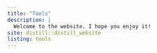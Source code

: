 ```yaml
---
title: "Tools"
description: |
  Welcome to the website. I hope you enjoy it!
site: distill::distill_website
listing: tools
---
```

